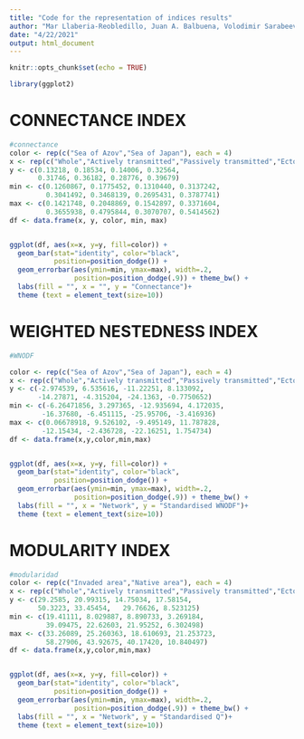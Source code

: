 ```yaml
---
title: "Code for the representation of indices results"
author: "Mar Llaberia-Reobledillo, Juan A. Balbuena, Volodimir Sarabeev, Cristina Llopis-Belenguer"
date: "4/22/2021"
output: html_document
---
```


```r
knitr::opts_chunk$set(echo = TRUE)
```

```r
library(ggplot2)
```

# CONNECTANCE INDEX
```r

#connectance
color <- rep(c("Sea of Azov","Sea of Japan"), each = 4)
x <- rep(c("Whole","Actively transmitted","Passively transmitted","Ectoparasites"),times = 2)
y <- c(0.13218, 0.18534, 0.14006, 0.32564,
       0.31746, 0.36182, 0.28776, 0.39679)
min <- c(0.1260867, 0.1775452, 0.1310440, 0.3137242,
         0.3041492, 0.3468139, 0.2695431, 0.3787741)
max <- c(0.1421748, 0.2048869, 0.1542897, 0.3371604,
         0.3655938, 0.4795844, 0.3070707, 0.5414562)
df <- data.frame(x, y, color, min, max)


ggplot(df, aes(x=x, y=y, fill=color)) + 
  geom_bar(stat="identity", color="black", 
           position=position_dodge()) +
  geom_errorbar(aes(ymin=min, ymax=max), width=.2,
                position=position_dodge(.9)) + theme_bw() +
  labs(fill = "", x = "", y = "Connectance")+
  theme (text = element_text(size=10))

```

# WEIGHTED NESTEDNESS INDEX
```r
#WNODF 

color <- rep(c("Sea of Azov","Sea of Japan"), each = 4)
x <- rep(c("Whole","Actively transmitted","Passively transmitted","Ectoparasites"),times = 2)
y <- c(-2.974539, 6.535616, -11.22251, 8.133092,
       -14.27871, -4.315204, -24.1363, -0.7750652)
min <- c(-6.26471856, 3.297365, -12.935694, 4.172035,
        -16.37680, -6.451115, -25.95706, -3.416936)
max <- c(0.06678918, 9.526102, -9.495149, 11.787828,
        -12.15434, -2.436728, -22.16251, 1.754734)
df <- data.frame(x,y,color,min,max)


ggplot(df, aes(x=x, y=y, fill=color)) + 
  geom_bar(stat="identity", color="black", 
           position=position_dodge()) +
  geom_errorbar(aes(ymin=min, ymax=max), width=.2,
                position=position_dodge(.9)) + theme_bw() +
  labs(fill = "", x = "Network", y = "Standardised WNODF")+
  theme (text = element_text(size=10))

```

# MODULARITY INDEX
```r
#modularidad
color <- rep(c("Invaded area","Native area"), each = 4)
x <- rep(c("Whole","Actively transmitted","Passively transmitted","Ectoparasites"),times = 2)
y <- c(29.2585, 20.99315, 14.75034, 17.58154,
       50.3223, 33.45454,	29.76626, 8.523125)
min <- c(19.41111, 8.029887, 8.890733, 3.269184,
         39.09475, 22.62603, 21.95252, 6.302498)
max <- c(33.26089, 25.260363, 18.610693, 21.253723,
         58.27906, 43.92675, 40.17420, 10.840497)
df <- data.frame(x,y,color,min,max)


ggplot(df, aes(x=x, y=y, fill=color)) + 
  geom_bar(stat="identity", color="black", 
           position=position_dodge()) +
  geom_errorbar(aes(ymin=min, ymax=max), width=.2,
                position=position_dodge(.9)) + theme_bw() +
  labs(fill = "", x = "Network", y = "Standardised Q")+
  theme (text = element_text(size=10))

```

